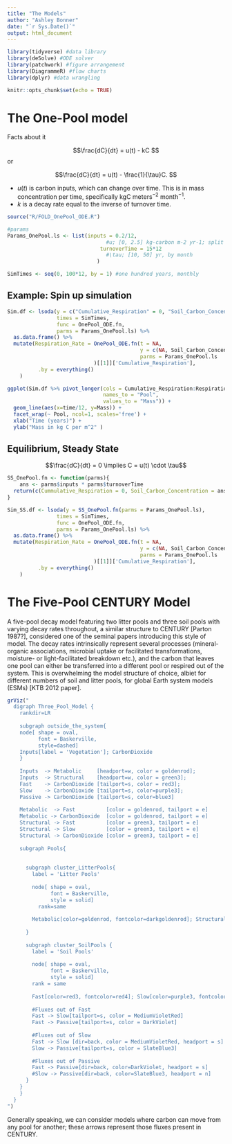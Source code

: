 ```yaml
---
title: "The Models"
author: "Ashley Bonner"
date: "`r Sys.Date()`"
output: html_document
---
```


```r

library(tidyverse) #data library
library(deSolve) #ODE solver
library(patchwork) #figure arrangement
library(DiagrammeR) #flow charts
library(dplyr) #data wrangling

knitr::opts_chunk$set(echo = TRUE)
```

# The One-Pool model

Facts about it

$$\frac{dC}{dt} = u(t) - kC $$
or

$$\frac{dC}{dt} = u(t) - \frac{1}{\tau}C. $$

 - $u(t)$ is carbon inputs, which can change over time. This is in mass concentration per time, specifically kgC meters$^{-2}$ month$^{-1}$. 
 - $k$ is a decay rate equal to the inverse of turnover time.


```r

source("R/FOLD_OnePool_ODE.R")

#params
Params_OnePool.ls <- list(inputs = 0.2/12, 
                                #u; [0, 2.5] kg-carbon m-2 yr-1; split per month (to fit CENTURY parameters)
                              turnoverTime = 15*12
                                #\tau; [10, 50] yr, by month
                             ) 

SimTimes <- seq(0, 100*12, by = 1) #one hundred years, monthly

```

## Example: Spin up simulation

```r

Sim.df <- lsoda(y = c("Cumulative_Respiration" = 0, "Soil_Carbon_Concentration" = 0),
                times = SimTimes,
                func = OnePool_ODE.fn,
                parms = Params_OnePool.ls) %>%
  as.data.frame() %>%
  mutate(Respiration_Rate = OnePool_ODE.fn(t = NA, 
                                           y = c(NA, Soil_Carbon_Concentration),
                                           parms = Params_OnePool.ls
                            )[[1]]['Cumulative_Respiration'],
          .by = everything()
    )

ggplot(Sim.df %>% pivot_longer(cols = Cumulative_Respiration:Respiration_Rate,
                               names_to = "Pool",
                               values_to = "Mass")) + 
  geom_line(aes(x=time/12, y=Mass)) + 
  facet_wrap(~ Pool, ncol=1, scales='free') + 
  xlab("Time (years)") +
  ylab("Mass in kg C per m^2" )

```



## Equilibrium, Steady State

$$\frac{dC}{dt} = 0 \implies C = u(t) \cdot \tau$$ 

```r

SS_OnePool.fn <- function(parms){
    ans <- parms$inputs * parms$turnoverTime
  return(c(Cummulative_Respiration = 0, Soil_Carbon_Concentration = ans))
}

Sim_SS.df <- lsoda(y = SS_OnePool.fn(parms = Params_OnePool.ls),
                times = SimTimes,
                func = OnePool_ODE.fn,
                parms = Params_OnePool.ls) %>%
  as.data.frame() %>%
  mutate(Respiration_Rate = OnePool_ODE.fn(t = NA, 
                                           y = c(NA, Soil_Carbon_Concentration),
                                           parms = Params_OnePool.ls
                            )[[1]]['Cumulative_Respiration'],
          .by = everything()
    )


```




# The Five-Pool CENTURY Model

A five-pool decay model featuring two litter pools and three soil pools with varying decay rates throughout, a similar structure to CENTURY [Parton 1987?], considered one of the seminal papers introducing this style of model.
The decay rates intrinsically represent several processes (mineral-organic associations, microbial uptake or facilitated transformations, moisture- or light-facilitated breakdown etc.), and the carbon that leaves one pool can either be transferred into a different pool or respired out of the system.
This is overwhelming the model structure of choice, albiet for different numbers of soil and litter pools, for global Earth system models (ESMs) [KTB 2012 paper].


```r
grViz("
  digraph Three_Pool_Model {
    rankdir=LR
    
    subgraph outside_the_system{ 
    node[ shape = oval,
          font = Baskerville,
          style=dashed]
    Inputs[label = 'Vegetation']; CarbonDioxide
    }
    
    Inputs  -> Metabolic     [headport=w, color = goldenrod]; 
    Inputs  -> Structural    [headport=w, color = green3]; 
    Fast    -> CarbonDioxide [tailport=s, color = red3]; 
    Slow    -> CarbonDioxide [tailport=s, color=purple3]; 
    Passive -> CarbonDioxide [tailport=s, color=blue3]
    
    Metabolic  -> Fast          [color = goldenrod, tailport = e]
    Metabolic -> CarbonDioxide  [color = goldenrod, tailport = e]
    Structural -> Fast          [color = green3, tailport = e]
    Structural -> Slow          [color = green3, tailport = e]
    Structural -> CarbonDioxide [color = green3, tailport = e]
    
    subgraph Pools{
    
    
      subgraph cluster_LitterPools{
        label = 'Litter Pools'
        
        node[ shape = oval,
              font = Baskerville,
              style = solid]
          rank=same
          
        Metabolic[color=goldenrod, fontcolor=darkgoldenrod]; Structural[color=green3, fontcolor=green4]
              
      }
    
      subgraph cluster_SoilPools {
        label = 'Soil Pools'
    
        node[ shape = oval,
              font = Baskerville,
              style = solid]
        rank = same
          
        Fast[color=red3, fontcolor=red4]; Slow[color=purple3, fontcolor=purple4]; Passive[color=blue3, fontcolor=blue4]
        
        #Fluxes out of Fast
        Fast -> Slow[tailport=s, color = MediumVioletRed]
        Fast -> Passive[tailport=s, color = DarkViolet]
        
        #Fluxes out of Slow
        Fast -> Slow [dir=back, color = MediumVioletRed, headport = s]
        Slow -> Passive[tailport=s, color = SlateBlue3]
        
        #Fluxes out of Passive
        Fast -> Passive[dir=back, color=DarkViolet, headport = s]
        #Slow -> Passive[dir=back, color=SlateBlue3, headport = n]
      }
    }
    }
  }
")

```

Generally speaking, we can consider models where carbon can move from any pool for another; these arrows represent those fluxes present in CENTURY.



